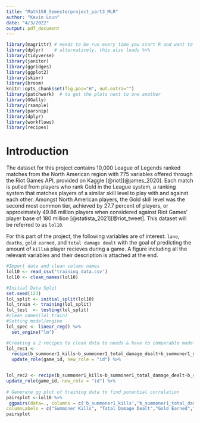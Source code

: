```yaml
---
title: "Math158_Semesterproject_part3_MLR"
author: "Kevin Loun"
date: "4/3/2022"
output: pdf_document
---
```


```r
library(magrittr) # needs to be run every time you start R and want to use %>%
library(dplyr)    # alternatively, this also loads %>%
library(tidyverse)
library(janitor)
library(ggridges)
library(ggplot2)
library(skimr)
library(broom)
knitr::opts_chunk$set(fig.pos="H", out.extra="")
library(patchwork)  # to get the plots next to one another
library(GGally)
library(rsample)
library(parsnip)
library(dplyr)
library(workflows)
library(recipes)
```

# Introduction
The dataset for this project contains 10,000 League of Legends ranked matches from the North American region with 775 variables offered through the Riot Games API, provided on Kaggle [@riot][@james_2020]. Each match is pulled from players who rank Gold in the League system, a ranking system that matches players of a similar skill level to play with and against each other. Amongst North American players, the Gold skill level was the second most common tier, achieved by 27.7 percent of players, or approximately 49.86 million players when considered against Riot Games' player base of 180 million [@statista_2021][@riot_tweet]. This dataset will be referred to as $\texttt{lol10}$.

For this part of the project, the following variables are of interest: `lane`, `deaths`, `gold earned`, and `total damage dealt` with the goal of predicting the amount of `kills`a player recieves during a game. A figure including all the relevant variables and their description is attached at the end.

```r
#Import data and clean column names
lol10 <- read_csv('training_data.csv')
lol10 <- clean_names(lol10)
```

```r
#Initial Data Split
set.seed(123)
lol_split <- initial_split(lol10)
lol_train <- training(lol_split)
lol_test  <- testing(lol_split)
#clean_names(lol_train)
#Setting model/engine
lol_spec <- linear_reg() %>%
  set_engine("lm")

#Creating a 2 recipes to clean data to needs & have to comparable models
lol_rec1 <- 
  recipe(b_summoner1_kills~b_summoner1_total_damage_dealt+b_summoner1_gold_earned+b_summoner1_deaths+b_summoner1_lane,data=-lol_train)%>%
  update_role(game_id, new_role = "id") %>%


lol_rec2 <- recipe(b_summoner1_kills~b_summoner1_total_damage_dealt+b_summoner1_gold_earned+b_summoner1_deaths+b_summoner1_lane,data=lol_train)%>%
update_role(game_id, new_role = "id") %>%
  
# Generate gg plot of training data to find potential correlation
pairsplot <-lol10 %>%
 ggpairs(data=., columns = c('b_summoner1_kills','b_summoner1_total_damage_dealt','b_summoner1_gold_earned','b_summoner1_deaths','b_summoner1_lane'),
columnLabels = c("Summoner Kills", "Total Damage Dealt","Gold Earned","Summoner Deaths","Summoner Lane"))
pairsplot
```